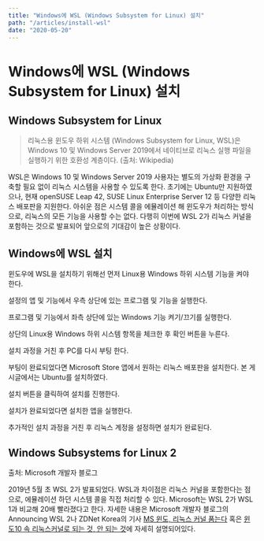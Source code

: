 ```yaml
---
title: "Windows에 WSL (Windows Subsystem for Linux) 설치"
path: "/articles/install-wsl"
date: "2020-05-20"
---
```


# Windows에 WSL (Windows Subsystem for Linux) 설치

## Windows Subsystem for Linux

> 리눅스용 윈도우 하위 시스템 (Windows Subsystem for Linux, WSL)은 Windows 10 및
> Windows Server 2019에서 네이티브로 리눅스 실행 파일을 실행하기 위한 호환성 계층이다. (출처:
> Wikipedia)

WSL은 Windows 10 및 Windows Server 2019 사용자는 별도의 가상화 환경을 구축할 필요 없이 리눅스
시스템을 사용할 수 있도록 한다. 초기에는 Ubuntu만 지원하였으나, 현재 openSUSE Leap 42, SUSE
Linux Enterprise Server 12 등 다양한 리눅스 배포판을 지원한다. 아쉬운 점은 시스템 콜을
에뮬레이션 해 윈도우가 처리하는 방식으로, 리눅스의 모든 기능을 사용할 수는 없다. 다행히 이번에 WSL 2가
리눅스 커널을 포함하는 것으로 발표되어 앞으로의 기대감이 높은 상황이다.

## Windows에 WSL 설치

윈도우에 WSL을 설치하기 위해선 먼저 Linux용 Windows 하위 시스템 기능을 켜야 한다.

설정의 앱 및 기능에서 우측 상단에 있는 프로그램 및 기능을 실행한다.

프로그램 및 기능에서 좌측 상단에 있는 Windows 기능 켜기/끄기를 실행한다.

상단의 Linux용 Windows 하위 시스템 항목을 체크한 후 확인 버튼을 누른다.

설치 과정을 거친 후 PC를 다시 부팅 한다.

부팅이 완료되었다면 Microsoft Store 앱에서 원하는 리눅스 배포판을 설치한다. 본 게시글에서는 Ubuntu를 설치하였다.

설치 버튼을 클릭하여 설치를 진행한다.

설치가 완료되었다면 설치한 앱을 실행한다.

추가적인 설치 과정을 거친 후 리눅스 계정을 설정하면 설치가 완료된다.

## Windows Subsystems for Linux 2

출처: Microsoft 개발자 블로그

2019년 5월 초 WSL 2가 발표되었다. WSL과 차이점은 리눅스 커널을 포함한다는 점으로, 에뮬레이션 하던
시스템 콜을 직접 처리할 수 있다. Microsoft는 WSL 2가 WSL 1과 비교해 20배 빨라졌다고 한다.
자세한 내용은 Microsoft 개발자 블로그의 Announcing WSL 2나 ZDNet Korea의 기사
[MS 윈도, 리눅스 커널 품는다](http://www.zdnet.co.kr/view/?no=20190508070053) 혹은
[윈도10 속 리눅스커널로 되는 것, 안 되는 것](http://www.zdnet.co.kr/view/?no=20190520112101)에
자세히 설명되어있다.
